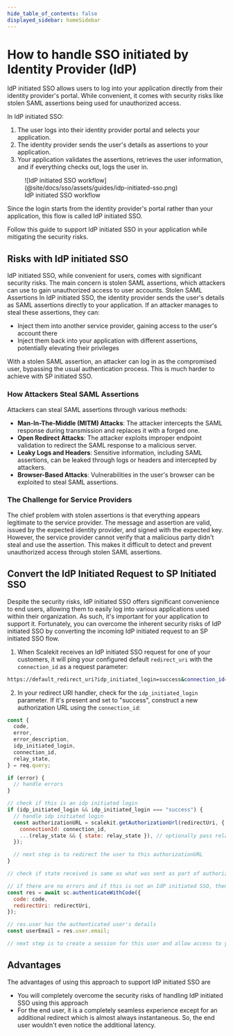 ```yaml
---
hide_table_of_contents: false
displayed_sidebar: homeSidebar
---
```


# How to handle SSO initiated by Identity Provider (IdP)

IdP initiated SSO allows users to log into your application directly from their identity provider's portal. While convenient, it comes with security risks like stolen SAML assertions being used for unauthorized access.

In IdP initiated SSO:

1. The user logs into their identity provider portal and selects your application.
2. The identity provider sends the user's details as assertions to your application.
3. Your application validates the assertions, retrieves the user information, and if everything checks out, logs the user in.

<figure>
  ![IdP initiated SSO
  workflow](@site/docs/sso/assets/guides/idp-initiated-sso.png)
  <figcaption>IdP initiated SSO workflow</figcaption>
</figure>

Since the login starts from the identity provider's portal rather than your application, this flow is called IdP initiated SSO.

Follow this guide to support IdP initiated SSO in your application while mitigating the security risks.

## Risks with IdP initiated SSO

IdP initiated SSO, while convenient for users, comes with significant security risks. The main concern is stolen SAML assertions, which attackers can use to gain unauthorized access to user accounts.
Stolen SAML Assertions
In IdP initiated SSO, the identity provider sends the user's details as SAML assertions directly to your application. If an attacker manages to steal these assertions, they can:

- Inject them into another service provider, gaining access to the user's account there
- Inject them back into your application with different assertions, potentially elevating their privileges

With a stolen SAML assertion, an attacker can log in as the compromised user, bypassing the usual authentication process. This is much harder to achieve with SP initiated SSO.

### How Attackers Steal SAML Assertions

Attackers can steal SAML assertions through various methods:

- **Man-In-The-Middle (MITM) Attacks**: The attacker intercepts the SAML response during transmission and replaces it with a forged one.
- **Open Redirect Attacks**: The attacker exploits improper endpoint validation to redirect the SAML response to a malicious server.
- **Leaky Logs and Headers**: Sensitive information, including SAML assertions, can be leaked through logs or headers and intercepted by attackers.
- **Browser-Based Attacks**: Vulnerabilities in the user's browser can be exploited to steal SAML assertions.

### The Challenge for Service Providers

The chief problem with stolen assertions is that everything appears legitimate to the service provider. The message and assertion are valid, issued by the expected identity provider, and signed with the expected key.
However, the service provider cannot verify that a malicious party didn't steal and use the assertion. This makes it difficult to detect and prevent unauthorized access through stolen SAML assertions.

## Convert the IdP Initiated Request to SP Initiated SSO

Despite the security risks, IdP initiated SSO offers significant convenience to end users, allowing them to easily log into various applications used within their organization. As such, it's important for your application to support it.
Fortunately, you can overcome the inherent security risks of IdP initiated SSO by converting the incoming IdP initiated request to an SP initiated SSO flow.

1. When Scalekit receives an IdP initiated SSO request for one of your customers, it will ping your configured default `redirect_uri` with the `connection_id` as a request parameter:

```sh
https://default_redirect_uri?idp_initiated_login=success&connection_id=conn_12442
```

2. In your redirect URI handler, check for the `idp_initiated_login` parameter. If it's present and set to "success", construct a new authorization URL using the `connection_id`:

```javascript showLineNumbers title="handle_redirect_url.js"
const {
  code,
  error,
  error_description,
  idp_initiated_login,
  connection_id,
  relay_state,
} = req.query;

if (error) {
  // handle errors
}

// check if this is an idp initiated login
if (idp_initiated_login && idp_initiated_login === "success") {
  // handle idp initiated login
  const authorizationURL = scalekit.getAuthorizationUrl(redirectUri, {
    connectionId: connection_id,
    ...(relay_state && { state: relay_state }), // optionally pass relay state as state parameter
  });

  // next step is to redirect the user to this authorizationURL
}

// check if state received is same as what was sent as part of authorization-url

// if there are no errors and if this is not an IdP initiated SSO, then authenticate with the code
const res = await sc.authenticateWithCode({
  code: code,
  redirectUri: redirectUri,
});

// res.user has the authenticated user's details
const userEmail = res.user.email;

// next step is to create a session for this user and allow access to your application resources
```

## Advantages

The advantages of using this approach to support IdP initiated SSO are

- You will completely overcome the security risks of handling IdP initiated SSO using this approach
- For the end user, it is a completely seamless experience except for an additional redirect which is almost always instantaneous. So, the end user wouldn't even notice the additional latency.
